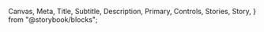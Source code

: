   Canvas,
  Meta,
  Title,
  Subtitle,
  Description,
  Primary,
  Controls,
  Stories,
  Story,
} from "@storybook/blocks";


<Meta of={BenefitWithHeadingStories} />
<Title />
`` import {BenefitWithHeading} from '@nds_core/nds' ``

### PROPS & METHODS

<Controls />

A list of items containing an icon and text typically used to promote ideas.

#### Usage criteria

- Benefit should contain 4 or fewer items in a list
- Benefit with a heading must be used within Cards
- Each list item should have a unique icon
- For Business use, must use `Check` icon
- Code: the `icon` prop must either be set in `<BenefitWithHeading />` or `<BenefitWithHeading.Item />`. If `icon` is set in both components, the one set in `<BenefitWithHeading.Item />` has priority.
- Code: every `<BenefitWithHeading.Item />` must have a heading supplied to the `heading` prop

#### Examples with individual icons

<Canvas of={BenefitWithHeadingStories.WithIndividualIcons} />

#### Business example with one icon set

<Canvas of={BenefitWithHeadingStories.withOneIconSet} />
